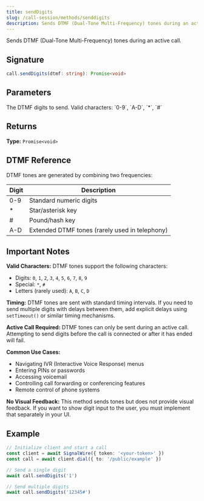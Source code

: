 ```yaml
---
title: sendDigits
slug: /call-session/methods/senddigits
description: Sends DTMF (Dual-Tone Multi-Frequency) tones during an active call.
---
```



Sends DTMF (Dual-Tone Multi-Frequency) tones during an active call.

## Signature

```typescript
call.sendDigits(dtmf: string): Promise<void>
```

## Parameters

<APIField name="dtmf" type="string" required>
  The DTMF digits to send. Valid characters: `0-9`, `A-D`, `*`, `#`
</APIField>

## Returns

**Type:** `Promise<void>`

## DTMF Reference

DTMF tones are generated by combining two frequencies:

| Digit | Description |
|-------|-------------|
| 0-9 | Standard numeric digits |
| * | Star/asterisk key |
| # | Pound/hash key |
| A-D | Extended DTMF tones (rarely used in telephony) |

## Important Notes

**Valid Characters:** DTMF tones support the following characters:
- Digits: `0`, `1`, `2`, `3`, `4`, `5`, `6`, `7`, `8`, `9`
- Special: `*`, `#`
- Letters (rarely used): `A`, `B`, `C`, `D`

**Timing:** DTMF tones are sent with standard timing intervals. If you need to send multiple digits with delays between them, add explicit delays using `setTimeout()` or similar timing mechanisms.

**Active Call Required:** DTMF tones can only be sent during an active call. Attempting to send digits before the call is connected or after it has ended will fail.

**Common Use Cases:**
- Navigating IVR (Interactive Voice Response) menus
- Entering PINs or passwords
- Accessing voicemail
- Controlling call forwarding or conferencing features
- Remote control of phone systems

**No Visual Feedback:** This method sends tones but does not provide visual feedback. If you want to show digit input to the user, you must implement that separately in your UI.

## Example

```typescript
// Initialize client and start a call
const client = await SignalWire({ token: '<your-token>' })
const call = await client.dial({ to: '/public/example' })

// Send a single digit
await call.sendDigits('1')

// Send multiple digits
await call.sendDigits('12345#')
```
